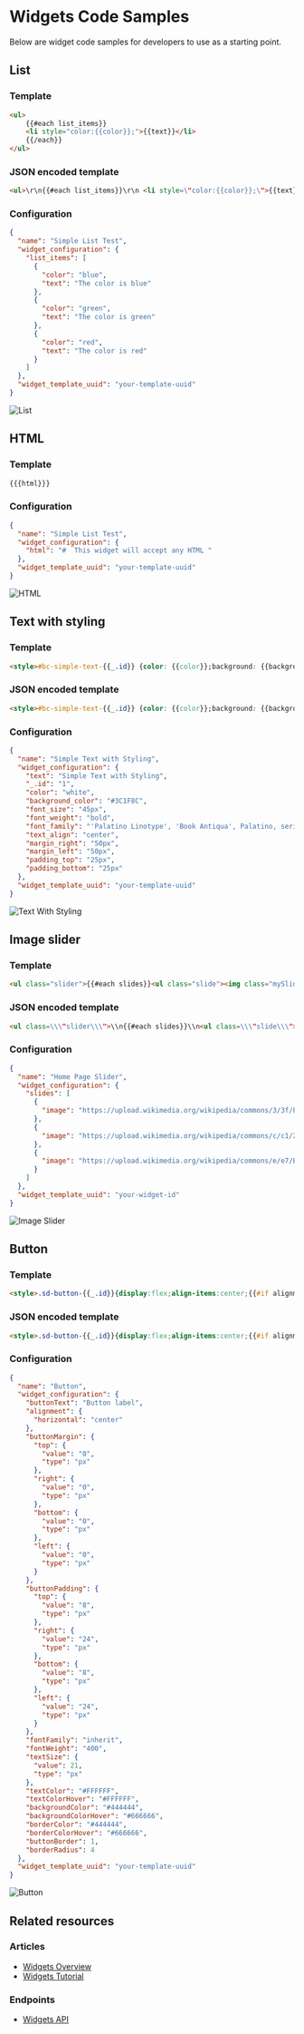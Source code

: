 # Widgets Code Samples



Below are widget code samples for developers to use as a starting point.

## List

### Template

```html showLineNumbers copy
<ul>
    {{#each list_items}}
    <li style="color:{{color}};">{{text}}</li>
    {{/each}}
</ul>
```

### JSON encoded template

```html showLineNumbers copy
<ul>\r\n{{#each list_items}}\r\n <li style=\"color:{{color}};\">{{text}}<\/li>\r\n{{\/each}}\r\n<\/ul>
```

### Configuration

```json showLineNumbers copy
{
  "name": "Simple List Test",
  "widget_configuration": {
    "list_items": [
      {
        "color": "blue",
        "text": "The color is blue"
      },
      {
        "color": "green",
        "text": "The color is green"
      },
      {
        "color": "red",
        "text": "The color is red"
      }
    ]
  },
  "widget_template_uuid": "your-template-uuid"
}
```

![List](https://raw.githubusercontent.com/bigcommerce/dev-docs/master/assets/images/widgets-code-samples-01.png "List")

## HTML

### Template

```html showLineNumbers copy
{{{html}}}
```

### Configuration

```json showLineNumbers copy
{
  "name": "Simple List Test",
  "widget_configuration": {
    "html": "#  This widget will accept any HTML "
  },
  "widget_template_uuid": "your-template-uuid"
}
```

![HTML](https://raw.githubusercontent.com/bigcommerce/dev-docs/master/assets/images/widgets-code-samples-01.png "HTML")

## Text with styling

### Template

```html showLineNumbers copy
<style>#bc-simple-text-{{_.id}} {color: {{color}};background: {{background_color}};font-size: {{font_size}};font-style: {{font_style}};font-weight: {{font_weight}};font-family: {{font_family}};text-align: {{text_align}};margin-top: {{margin_top}};margin-bottom: {{margin_bottom}};margin-left: {{margin_left}};margin-right: {{margin_right}};padding-top: {{padding_top}};padding-bottom: {{padding_bottom}};padding-left: {{padding_left}};padding-right: {{padding_right}};}</style><p id='bc-simple-text-{{_.id}}'>{{text}}</p>
```

### JSON encoded template

```html showLineNumbers copy
<style>#bc-simple-text-{{_.id}} {color: {{color}};background: {{background_color}};font-size: {{font_size}};font-style: {{font_style}};font-weight: {{font_weight}};font-family: {{font_family}};text-align: {{text_align}};margin-top: {{margin_top}};margin-bottom: {{margin_bottom}};margin-left: {{margin_left}};margin-right: {{margin_right}};padding-top: {{padding_top}};padding-bottom: {{padding_bottom}};padding-left: {{padding_left}};padding-right: {{padding_right}};}<\/style><p id='bc-simple-text-{{_.id}}'>{{text}}<\/p>
```

### Configuration

```json showLineNumbers copy
{
  "name": "Simple Text with Styling",
  "widget_configuration": {
    "text": "Simple Text with Styling",
    "_.id": "1",
    "color": "white",
    "background_color": "#3C1F8C",
    "font_size": "45px",
    "font_weight": "bold",
    "font_family": "'Palatino Linotype', 'Book Antiqua', Palatino, serif",
    "text_align": "center",
    "margin_right": "50px",
    "margin_left": "50px",
    "padding_top": "25px",
    "padding_bottom": "25px"
  },
  "widget_template_uuid": "your-template-uuid"
}
```


![Text With Styling](https://raw.githubusercontent.com/bigcommerce/dev-docs/master/assets/images/widgets-code-samples-01.png "Text With Styling")

## Image slider

### Template

```html showLineNumbers copy
<ul class="slider">{{#each slides}}<ul class="slide"><img class="mySlides" src="{{image}}"/></ul>{{/each}}</ul><script>var slideIndex=0;carousel();function carousel(){var i;var x=document.getElementsByClassName("mySlides");for (i=0; i < x.length; i++){x[i].style.display="none";}slideIndex++;if (slideIndex > x.length){slideIndex=1}x[slideIndex-1].style.display="block"; setTimeout(carousel, 4000); // Change image every 4 seconds}</script>
```

### JSON encoded template

```html showLineNumbers copy
<ul class=\\\"slider\\\">\\n{{#each slides}}\\n<ul class=\\\"slide\\\"><img class=\\\"mySlides\\\" src=\\\"{{image}}\\\"\/><\/ul>\\n{{\/each}}\\n<\/ul>\\n<script>\\nvar slideIndex = 0;\\ncarousel();\\nfunction carousel() {\\nvar i;\\nvar x = document.getElementsByClassName(\\\"mySlides\\\");\\nfor (i = 0; i < x.length; i++) {\\nx[i].style.display = \\\"none\\\"; \\n}\\nslideIndex++;\\nif (slideIndex > x.length) {slideIndex = 1} \\nx[slideIndex-1].style.display = \\\"block\\\"; \\nsetTimeout(carousel, 4000); \/\/ Change image every 4 seconds\\n}\\n<\/script>
```

### Configuration

```json showLineNumbers copy
{
  "name": "Home Page Slider",
  "widget_configuration": {
    "slides": [
      {
        "image": "https://upload.wikimedia.org/wikipedia/commons/3/3f/Puppy_French_Bulldog.jpg"
      },
      {
        "image": "https://upload.wikimedia.org/wikipedia/commons/c/c1/2009-04-21_APBT_pup_on_deck.jpg"
      },
      {
        "image": "https://upload.wikimedia.org/wikipedia/commons/e/e7/Beagle_puppy_Cadet.jpg"
      }
    ]
  },
  "widget_template_uuid": "your-widget-id"
}
```

![Image Slider](https://raw.githubusercontent.com/bigcommerce/dev-docs/master/assets/images/widgets-code-samples-04.png "Image Slider")

## Button

### Template

```html showLineNumbers copy
<style>.sd-button-{{_.id}}{display:flex;align-items:center;{{#if alignment.horizontal '===' 'center'}}justify-content: center;{{else if alignment.horizontal '===' 'left'}}justify-content: flex-start;{{else if alignment.horizontal '===' 'right'}}justify-content: flex-end;{{/if}}}.sd-button-{{_.id}}a{color:{{textColor}};font-size:{{textSize.value}}{{textSize.type}};font-family:{{fontFamily}};font-weight:{{fontWeight}};padding-top:{{buttonPadding.top.value}}{{buttonPadding.top.type}};padding-right:{{buttonPadding.right.value}}{{buttonPadding.right.type}};padding-bottom:{{buttonPadding.bottom.value}}{{buttonPadding.bottom.type}};padding-left:{{buttonPadding.left.value}}{{buttonPadding.left.type}};margin-top:{{buttonMargin.top.value}}{{buttonMargin.top.type}};margin-right:{{buttonMargin.right.value}}{{buttonMargin.right.type}};margin-bottom:{{buttonMargin.bottom.value}}{{buttonMargin.bottom.type}};margin-left:{{buttonMargin.left.value}}{{buttonMargin.left.type}};text-align:center;text-decoration:none}.sd-button-{{_.id}}a{background-color:{{backgroundColor}};border:{{buttonBorder}}px solid{{borderColor}};border-radius:{{borderRadius}}px}.sd-button-{{_.id}}a:hover{background-color:{{backgroundColorHover}};border-color:{{borderColorHover}};color:{{textColorHover}}}@media only screen and (max-width: 700px){.sd-button-{{_.id}}{}}</style><div class="sd-button-widget sd-button-{{_.id}}"> <a href="{{buttonLink}}" role="button">{{buttonText}}</a></div>
```

### JSON encoded template

```html showLineNumbers copy
<style>.sd-button-{{_.id}}{display:flex;align-items:center;{{#if alignment.horizontal '===' 'center'}}justify-content: center;{{else if alignment.horizontal '===' 'left'}}justify-content: flex-start;{{else if alignment.horizontal '===' 'right'}}justify-content: flex-end;{{\/if}}}.sd-button-{{_.id}}a{color:{{textColor}};font-size:{{textSize.value}}{{textSize.type}};font-family:{{fontFamily}};font-weight:{{fontWeight}};padding-top:{{buttonPadding.top.value}}{{buttonPadding.top.type}};padding-right:{{buttonPadding.right.value}}{{buttonPadding.right.type}};padding-bottom:{{buttonPadding.bottom.value}}{{buttonPadding.bottom.type}};padding-left:{{buttonPadding.left.value}}{{buttonPadding.left.type}};margin-top:{{buttonMargin.top.value}}{{buttonMargin.top.type}};margin-right:{{buttonMargin.right.value}}{{buttonMargin.right.type}};margin-bottom:{{buttonMargin.bottom.value}}{{buttonMargin.bottom.type}};margin-left:{{buttonMargin.left.value}}{{buttonMargin.left.type}};text-align:center;text-decoration:none}.sd-button-{{_.id}}a{background-color:{{backgroundColor}};border:{{buttonBorder}}px solid{{borderColor}};border-radius:{{borderRadius}}px}.sd-button-{{_.id}}a:hover{background-color:{{backgroundColorHover}};border-color:{{borderColorHover}};color:{{textColorHover}}}@media only screen and (max-width: 700px){.sd-button-{{_.id}}{}}<\/style><div class=\"sd-button-widget sd-button-{{_.id}}\"> <a href=\"{{buttonLink}}\" role=\"button\">{{buttonText}}<\/a><\/div>

```

### Configuration

```json showLineNumbers copy
{
  "name": "Button",
  "widget_configuration": {
    "buttonText": "Button label",
    "alignment": {
      "horizontal": "center"
    },
    "buttonMargin": {
      "top": {
        "value": "0",
        "type": "px"
      },
      "right": {
        "value": "0",
        "type": "px"
      },
      "bottom": {
        "value": "0",
        "type": "px"
      },
      "left": {
        "value": "0",
        "type": "px"
      }
    },
    "buttonPadding": {
      "top": {
        "value": "8",
        "type": "px"
      },
      "right": {
        "value": "24",
        "type": "px"
      },
      "bottom": {
        "value": "8",
        "type": "px"
      },
      "left": {
        "value": "24",
        "type": "px"
      }
    },
    "fontFamily": "inherit",
    "fontWeight": "400",
    "textSize": {
      "value": 21,
      "type": "px"
    },
    "textColor": "#FFFFFF",
    "textColorHover": "#FFFFFF",
    "backgroundColor": "#444444",
    "backgroundColorHover": "#666666",
    "borderColor": "#444444",
    "borderColorHover": "#666666",
    "buttonBorder": 1,
    "borderRadius": 4
  },
  "widget_template_uuid": "your-template-uuid"
}
```

![Button](https://raw.githubusercontent.com/bigcommerce/dev-docs/master/assets/images/widgets-code-samples-05.png "Button")

## Related resources

### Articles
* [Widgets Overview](/api-docs/store-management/widgets/overview)
* [Widgets Tutorial](/api-docs/store-management/widgets/tutorials/tutorial)

### Endpoints
* [Widgets API](/api-reference/storefront/widgets-api)